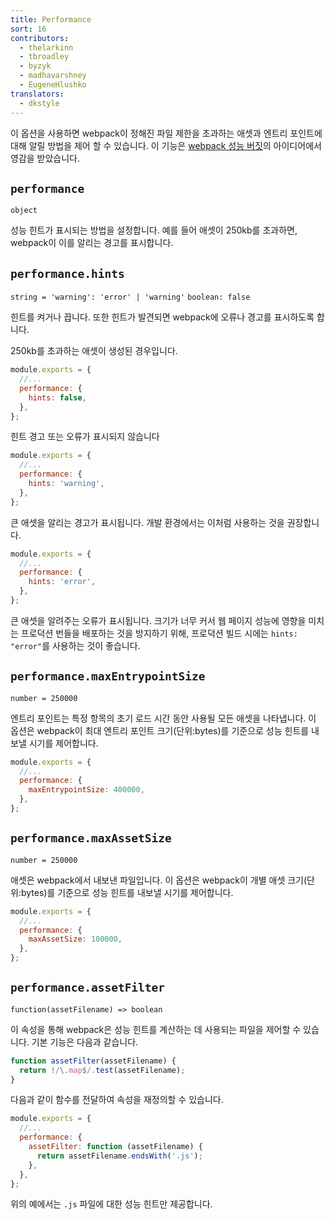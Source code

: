 ```yaml
---
title: Performance
sort: 16
contributors:
  - thelarkinn
  - tbroadley
  - byzyk
  - madhavarshney
  - EugeneHlushko
translators:
  - dkstyle
---
```


이 옵션을 사용하면 webpack이 정해진 파일 제한을 초과하는 애셋과 엔트리 포인트에 대해 알릴 방법을 제어 할 수 있습니다.
이 기능은 [webpack 성능 버짓](https://github.com/webpack/webpack/issues/3216)의 아이디어에서 영감을 받았습니다.

## `performance`

`object`

성능 힌트가 표시되는 방법을 설정합니다. 예를 들어 애셋이 250kb를 초과하면, webpack이 이를 알리는 경고를 표시합니다.

## `performance.hints`

`string = 'warning': 'error' | 'warning'` `boolean: false`

힌트를 켜거나 끕니다. 또한 힌트가 발견되면 webpack에 오류나 경고를 표시하도록 합니다.

250kb를 초과하는 애셋이 생성된 경우입니다.

```js
module.exports = {
  //...
  performance: {
    hints: false,
  },
};
```

힌트 경고 또는 오류가 표시되지 않습니다

```js
module.exports = {
  //...
  performance: {
    hints: 'warning',
  },
};
```

큰 애셋을 알리는 경고가 표시됩니다. 개발 환경에서는 이처럼 사용하는 것을 권장합니다.

```js
module.exports = {
  //...
  performance: {
    hints: 'error',
  },
};
```

큰 애셋을 알려주는 오류가 표시됩니다. 크기가 너무 커서 웹 페이지 성능에 영향을 미치는 프로덕션 번들을 배포하는 것을 방지하기 위해, 프로덕션 빌드 시에는 `hints: "error"`를 사용하는 것이 좋습니다.

## `performance.maxEntrypointSize`

`number = 250000`

엔트리 포인트는 특정 항목의 초기 로드 시간 동안 사용될 모든 애셋을 나타냅니다. 이 옵션은 webpack이 최대 엔트리 포인트 크기(단위:bytes)를 기준으로 성능 힌트를 내보낼 시기를 제어합니다.

```js
module.exports = {
  //...
  performance: {
    maxEntrypointSize: 400000,
  },
};
```

## `performance.maxAssetSize`

`number = 250000`

애셋은 webpack에서 내보낸 파일입니다. 이 옵션은 webpack이 개별 애셋 크기(단위:bytes)를 기준으로 성능 힌트를 내보낼 시기를 제어합니다.

```js
module.exports = {
  //...
  performance: {
    maxAssetSize: 100000,
  },
};
```

## `performance.assetFilter`

`function(assetFilename) => boolean`

이 속성을 통해 webpack은 성능 힌트를 계산하는 데 사용되는 파일을 제어할 수 있습니다. 기본 기능은 다음과 같습니다.

```js
function assetFilter(assetFilename) {
  return !/\.map$/.test(assetFilename);
}
```

다음과 같이 함수를 전달하여 속성을 재정의할 수 있습니다.

```js
module.exports = {
  //...
  performance: {
    assetFilter: function (assetFilename) {
      return assetFilename.endsWith('.js');
    },
  },
};
```

위의 예에서는 `.js` 파일에 대한 성능 힌트만 제공합니다.
